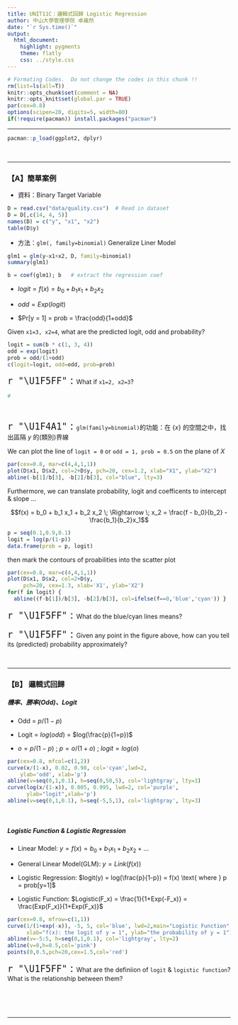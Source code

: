 ```yaml
---
title: UNIT11C：邏輯式回歸 Logistic Regression
author: 中山大學管理學院 卓雍然
date: "`r Sys.time()`"
output: 
  html_document:
    highlight: pygments
    theme: flatly
    css: ../style.css
---
```


```r
# Formating Codes.  Do not change the codes in this chunk !!
rm(list=ls(all=T))
knitr::opts_chunk$set(comment = NA)
knitr::opts_knit$set(global.par = TRUE)
par(cex=0.8)
options(scipen=20, digits=5, width=80)
if(!require(pacman)) install.packages("pacman")
```
<hr>

```r
pacman::p_load(ggplot2, dplyr)
```
<br><hr>

### 【A】簡單案例

+ 資料：Binary Target Variable

```r
D = read.csv("data/quality.csv")  # Read in dataset
D = D[,c(14, 4, 5)]
names(D) = c("y", "x1", "x2")
table(D$y)
```

+ 方法：`glm(, family=binomial)` Generalize Liner Model

```r
glm1 = glm(y~x1+x2, D, family=binomial)
summary(glm1)
```

```r
b = coef(glm1); b   # extract the regression coef
```

+ $logit = f(x) = b_0 + b_1 x_1 + b_2 x_2$

+ $odd = Exp(logit)$

+ $Pr[y = 1] = prob = \frac{odd}{1+odd}$

Given `x1=3, x2=4`, what are the predicted logit, odd and probability?
```r
logit = sum(b * c(1, 3, 4))
odd = exp(logit)
prob = odd/(1+odd)
c(logit=logit, odd=odd, prob=prob)
```

<span style="font-size:24px"> `r "\U1F5FF"` : </span>
What if `x1=2, x2=3`?

```r
#
```
<br>

<span style="font-size:24px"> `r "\U1F4A1"` : </span>
`glm(family=binomial)`的功能：在 $\{x\}$ 的空間之中，找出區隔 $y$ 的(類別)界線

We can plot the line of `logit = 0` or `odd = 1, prob = 0.5` on the plane of $X$
```r
par(cex=0.8, mar=c(4,4,1,1))
plot(D$x1, D$x2, col=2+D$y, pch=20, cex=1.2, xlab="X1", ylab="X2")
abline(-b[1]/b[3], -b[2]/b[3], col="blue", lty=3)
```

Furthermore, we can translate probability, logit and coefficents to intercept & slope ...

$$f(x) = b_0 + b_1 x_1 + b_2 x_2 \; \Rightarrow \;  x_2 = \frac{f - b_0}{b_2} - \frac{b_1}{b_2}x_1$$

```r
p = seq(0.1,0.9,0.1)
logit = log(p/(1-p))
data.frame(prob = p, logit)
```

then mark the contours of proabilities into the scatter plot 
```r
par(cex=0.8, mar=c(4,4,1,1))
plot(D$x1, D$x2, col=2+D$y,
     pch=20, cex=1.3, xlab='X1', ylab='X2')
for(f in logit) {
  abline((f-b[1])/b[3], -b[2]/b[3], col=ifelse(f==0,'blue','cyan')) }
```

<span style="font-size:24px"> `r "\U1F5FF"` : </span>
What do the blue/cyan lines means?<br>

<span style="font-size:24px"> `r "\U1F5FF"` : </span>
Given any point in the figure above, how can you tell its (predicted) probability approximately?<br>

<br><hr>

### 【B】 邏輯式回歸

##### 機率、勝率(Odd)、Logit

+ Odd =  $p/(1-p)$

+ Logit = $log(odd)$ = $log(\frac{p}{1=p})$

+ $o = p/(1-p)$ ; $p = o/(1+o)$ ;  $logit = log(o)$

```r
par(cex=0.8, mfcol=c(1,2))
curve(x/(1-x), 0.02, 0.98, col='cyan',lwd=2, 
    ylab='odd', xlab='p')
abline(v=seq(0,1,0.1), h=seq(0,50,5), col='lightgray', lty=3)
curve(log(x/(1-x)), 0.005, 0.995, lwd=2, col='purple', 
      ylab="logit",xlab='p')
abline(v=seq(0,1,0.1), h=seq(-5,5,1), col='lightgray', lty=3)
```
<br>

##### Logistic Function & Logistic Regression

+ Linear Model: $y = f(x) = b_0 + b_1x_1 + b_2x_2 + ...$

+ General Linear Model(GLM): $y = Link(f(x))$ 

+ Logistic Regression: $logit(y) = log(\frac{p}{1-p}) = f(x) \text{ where } p = prob[y=1]$ 

+ Logistic Function: $Logistic(F_x) = \frac{1}{1+Exp(-F_x)} = \frac{Exp(F_x)}{1+Exp(F_x)}$

```r
par(cex=0.8, mfrow=c(1,1))
curve(1/(1+exp(-x)), -5, 5, col='blue', lwd=2,main="Logistic Function",
      xlab="f(x): the logit of y = 1", ylab="the probability of y = 1")
abline(v=-5:5, h=seq(0,1,0.1), col='lightgray', lty=2)
abline(v=0,h=0.5,col='pink')
points(0,0.5,pch=20,cex=1.5,col='red')
```

<span style="font-size:24px"> `r "\U1F5FF"` : </span>
What are the definiion of `logit` & `logistic function`? What is the relationship between them?<br>


<br><br><br><hr>



